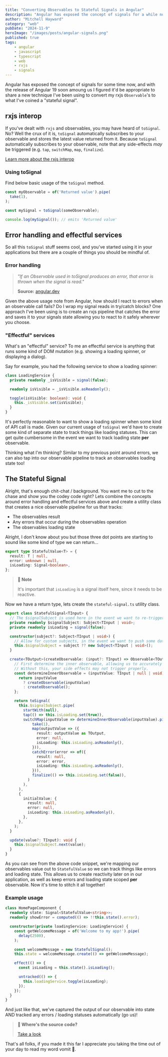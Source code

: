```yaml
---
title: "Converting Observables to Stateful Signals in Angular"
description: "Angular has exposed the concept of signals for a while now, lets investigate converting an API call using observables to what I've coined a 'stateful signal'."
author: "Mitchell Hayward"
category: "web"
pubDate: "2024-11-9"
heroImage: "/images/posts/angular-signals.png"
published: true
tags:
    - angular
    - javascript
    - typescript
    - web
    - rxjs
    - signals
---
```


Angular has exposed the concept of signals for some time now, and with the release of Angular 19 soon amoung us I figured it'd be appropriate to share a new technique I've been
using to convert my rxjs `Observable`'s to what I've coined a "stateful signal".

## rxjs interop

If you've dealt with `rxjs` and observables, you may have heard of `toSignal`. No? Well the crux of it is, `toSignal` automatically subscribes to your observable 
and stores the latest value returned from it. Because `toSignal` automatically subscribes to your observable, note that any side-effects *may* be triggered 
(e.g. `tap`, `switchMap`, `map`, `finalize`).

[Learn more about the rxjs interop](https://angular.dev/guide/signals/rxjs-interop)

### Using toSignal

Find below basic usage of the `toSignal` method.

```ts
const myObservable = of('Returned value').pipe(
  take(1),
);

const mySignal = toSignal(someObservable);

console.log(mySignal()); // emits 'Returned value'
```

## Error handling and effectful services

So all this `toSignal` stuff seems cool, and you've started using it in your applications but there are a couple of things you should be mindful of.

### Error handling

> *"If an Observable used in toSignal produces an error, that error is thrown when the signal is read."*
>
> **Source:** [angular.dev](https://angular.dev/guide/signals/rxjs-interop#error-and-completion)

Given the above usage note from Angular, how should I react to errors when an observable call fails? Do I wrap my signal reads in try/catch blocks? One approach I've been using
is to create an rxjs pipeline that catches the error and saves it to your signals state allowing you to react to it safely wherever you choose.

### "Effectful" services

What's an "effectful" service? To me an effectful service is anything that runs some kind of DOM mutation (e.g. showing a loading spinner, or displaying a dialog).

Say for example, you had the following service to show a loading spinner:

```ts
class LoadingService {
  private readonly _isVisible = signal(false);

  readonly isVisible = _isVisible.asReadonly();

  toggle(isVisible: boolean): void {
    this._isVisible.set(isVisible);
  }
}
```

It's perfectly reasonable to want to show a loading spinner when some kind of API call is made. Given our current usage of `toSignal` we'd have to create some kind of separate 
state to track things like loading statuses. This can get quite cumbersome in the event we want to track loading state **per** observable.

Thinking what I'm thinking? Similar to my previous point around errors, we can also tap into our observable pipeline to track an observables loading state too!

## The Stateful Signal

Alright, that's enough chit-chat / background. You want me to cut to the chase and show you the codey code right? Lets combine the concepts around error handling and effectful services
above and create a utility class that creates a nice observable pipeline for us that tracks:

- The observables result
- Any errors that occur during the observables operation
- The observables loading state

Alright, I don't know about you but those three dot points are starting to sound like some kind of type we can return...

```ts
export type StatefulValue<T> = {
  result: T | null,
  error: unknown | null,
  isLoading: Signal<boolean>,
};
```

> **📝 Note**
> 
> It's important that `isLoading` is a signal itself here, since it needs to be reactive.

Now we have a return type, lets create the `stateful-signal.ts` utility class.

```ts
export class StatefulSignal<TInput> {
  // The $signalSubject is used here in the event we want to re-trigger the provided observable.
  private readonly $signalSubject: Subject<TInput | void>;
  private readonly isLoading = signal(false);

  constructor(subject?: Subject<TInput | void>) {
    // Allow for custom subjects, in the event we want to push some data to the observable.
    this.$signalSubject = subject ?? new Subject<TInput | void>();
  }

  create<TOutput>(createObservable: (input?: TInput) => Observable<TOutput>): Signal<StatefulValue<TOutput>> {
    // First determine the inner observable, allowing us to accurately call rxjs operators.
    // Without this, your side effects may not trigger properly.
    const determineInnerObservable = (inputValue: TInput | null | void) => {
      return inputValue
        ? createObservable(inputValue)
        : createObservable();
    };

    return toSignal(
      this.$signalSubject.pipe(
        startWith(null),
        tap(() => this.isLoading.set(true)),
        switchMap(inputValue => determineInnerObservable(inputValue).pipe(
            take(1),
            map(outputValue => ({
              result: outputValue as TOutput,
              error: null,
              isLoading: this.isLoading.asReadonly(),
            })),
            catchError(error => of({
              result: null,
              error: error,
              isLoading: this.isLoading.asReadonly(),
            })),
            finalize(() => this.isLoading.set(false)),
          )
        ),
      ),
      {
        initialValue: {
          result: null,
          error: null,
          isLoading: this.isLoading.asReadonly(),
        },
      },
    );
  }

  update(value?: TInput): void {
    this.$signalSubject.next(value);
  }
}
```

As you can see from the above code snippet, we're mapping our observables value out to `StatefulValue` so we can track things like errors and loading state. This allows us
to create reactivity later on in our application, as well as keep errors and loading state scoped **per** observable. Now it's time to stitch it all together!

### Example usage

```ts
class HomePageComponent {
  readonly state: Signal<StatefulValue<string>>;
  readonly showError = computed(() => !!this.state().error);

  constructor(private loadingService: LoadingService) {
    const getWelcomeMessage = of('Welcome to my app!').pipe(
      delay(2500),
    );

    const welcomeMessage = new StatefulSignal();
    this.state = welcomeMessage.create(() => getWelcomeMessage);

    effect(() => {
      const isLoading = this.state().isLoading();

      untracked(() => {
        this.loadingService.toggle(isLoading);
      });
    });
  }
}
```

And just like that, we've captured the output of our observable into state AND tracked any errors / loading statuses automatically (go us)!

> **👀 Where's the source code?**
>
> [Take a look](https://github.com/mitchHay/stateful-signals-example)


That's all folks, if you made it this far I appreciate you taking the time out of your day to read my word vomit 🫶.
